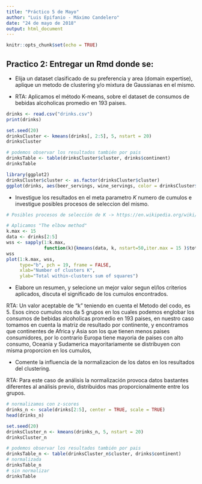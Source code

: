```yaml
---
title: "Práctico 5 de Mayo"
author: "Luis Epifanio - Máximo Candelero"
date: "24 de mayo de 2018"
output: html_document
---
```


```r
knitr::opts_chunk$set(echo = TRUE)
```

## Practico 2: Entregar un Rmd donde se:

- Elija un dataset clasificado de su preferencia y area (domain expertise), aplique un metodo de clustering y/o mixtura de Gaussianas en el mismo.

- RTA: Aplicamos el método K-means, sobre el dataset de consumos de bebidas alcoholicas promedio en 193 paises.

```r
drinks <- read.csv("drinks.csv")
print(drinks)
```


```r
set.seed(20)
drinksCluster <- kmeans(drinks[, 2:5], 5, nstart = 20)
drinksCluster
```

```r
# podemos observar los resultados también por pais
drinksTable <- table(drinksCluster$cluster, drinks$continent)
drinksTable
```
```r
library(ggplot2)
drinksCluster$cluster <- as.factor(drinksCluster$cluster)
ggplot(drinks, aes(beer_servings, wine_servings, color = drinksCluster$cluster)) + geom_point()
```

- Investigue los resultados en el meta parametro $K$ numero de cumulos e investigue posibles procesos de seleccion del mismo.

```r
# Posibles procesos de selección de K -> https://en.wikipedia.org/wiki/Determining_the_number_of_clusters_in_a_data_set

# Aplicamos "The elbow method"
k.max <- 15
data <- drinks[2:5]
wss <- sapply(1:k.max, 
              function(k){kmeans(data, k, nstart=50,iter.max = 15 )$tot.withinss})
wss
plot(1:k.max, wss,
     type="b", pch = 19, frame = FALSE, 
     xlab="Number of clusters K",
     ylab="Total within-clusters sum of squares")
```

- Elabore un resumen, y selecione un mejor valor segun el/los criterios aplicados, discuta el significado de los cumulos
encontrados.

RTA: Un valor aceptable de "k" teniendo en cuenta el Metodo del codo, es 5. Esos cinco cumulos nos da 5 grupos en los cuales podemos englobar los consumos de bebidas alcoholicas promedio en 193 paises, en nuestro caso tomamos en cuenta la matriz de resultado por continente, y encontramos que continentes de Africa y Asia son los que tienen menos paises consumidores, por lo contrario Europa tiene mayoria de paises con alto consumo, Oceania y Sudamerica mayoritariamente se distribuyen con misma proporcion en los cumulos, 

- Comente la influencia de la normalizacion de los datos en los resultados del clustering.

RTA: Para este caso de análisis la normalización provoca datos bastantes diferentes al análisis previo, distribuidos mas proporcionalmente entre los grupos.

```r
# normalizamos con z-scores
drinks_n <- scale(drinks[2:5], center = TRUE, scale = TRUE)
head(drinks_n)
```
```r
set.seed(20)
drinksCluster_n <- kmeans(drinks_n, 5, nstart = 20)
drinksCluster_n
```
```r
# podemos observar los resultados también por pais
drinksTable_n <- table(drinksCluster_n$cluster, drinks$continent)
# normalizada
drinksTable_n
# sin normalizar
drinksTable
```

